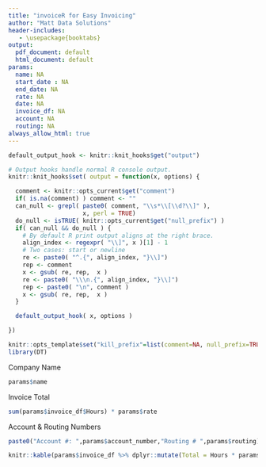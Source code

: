 ```yaml
---
title: "invoiceR for Easy Invoicing"
author: "Matt Data Solutions"
header-includes:
   - \usepackage{booktabs}
output:
  pdf_document: default
  html_document: default
params:
  name: NA
  start_date : NA
  end_date: NA
  rate: NA
  date: NA
  invoice_df: NA
  account: NA
  routing: NA
always_allow_html: true
---
```


```r
default_output_hook <- knitr::knit_hooks$get("output")

# Output hooks handle normal R console output.
knitr::knit_hooks$set( output = function(x, options) {

  comment <- knitr::opts_current$get("comment")
  if( is.na(comment) ) comment <- ""
  can_null <- grepl( paste0( comment, "\\s*\\[\\d?\\]" ),
                     x, perl = TRUE)
  do_null <- isTRUE( knitr::opts_current$get("null_prefix") )
  if( can_null && do_null ) {
    # By default R print output aligns at the right brace.
    align_index <- regexpr( "\\]", x )[1] - 1
    # Two cases: start or newline
    re <- paste0( "^.{", align_index, "}\\]")
    rep <- comment
    x <- gsub( re, rep,  x )
    re <- paste0( "\\\n.{", align_index, "}\\]")
    rep <- paste0( "\n", comment )
    x <- gsub( re, rep,  x )
  }

  default_output_hook( x, options )

})

knitr::opts_template$set("kill_prefix"=list(comment=NA, null_prefix=TRUE))
library(DT)
```

Company Name
```r
params$name
```
Invoice Total
```r
sum(params$invoice_df$Hours) * params$rate
```
Account & Routing Numbers
```r
paste0("Account #: ",params$account_number,"Routing # ",params$routing)
```

```r
knitr::kable(params$invoice_df %>% dplyr::mutate(Total = Hours * params$rate), format = "latex", booktabs = T)
```


